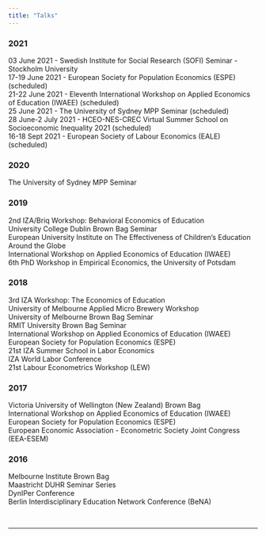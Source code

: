```yaml
---
title: "Talks"
---
```


### 2021

03 June 2021 - Swedish Institute for Social Research (SOFI) Seminar - Stockholm University\
17-19 June 2021 - European Society for Population Economics (ESPE) (scheduled)\
21-22 June 2021 - Eleventh International Workshop on Applied Economics of Education (IWAEE) (scheduled)\
25 June 2021 - The University of Sydney MPP Seminar (scheduled)\
28 June-2 July 2021 - HCEO-NES-CREC Virtual Summer School on Socioeconomic Inequality 2021 (scheduled)\
16-18 Sept 2021 - European Society of Labour Economics (EALE) (scheduled)

### 2020

The University of Sydney MPP Seminar

### 2019

2nd IZA/Briq Workshop: Behavioral Economics of Education\
University College Dublin Brown Bag Seminar\
European University Institute on The Effectiveness of Children’s Education Around the Globe\
International Workshop on Applied Economics of Education (IWAEE)\
6th PhD Workshop in Empirical Economics, the University of Potsdam

### 2018

3rd IZA Workshop: The Economics of Education\
University of Melbourne Applied Micro Brewery Workshop\
University of Melbourne Brown Bag Seminar\
RMIT University Brown Bag Seminar\
International Workshop on Applied Economics of Education (IWAEE)\
European Society for Population Economics (ESPE)\
21st IZA Summer School in Labor Economics\
IZA World Labor Conference\
21st Labour Econometrics Workshop (LEW)

### 2017

Victoria University of Wellington (New Zealand) Brown Bag\
International Workshop on Applied Economics of Education (IWAEE)\
European Society for Population Economics (ESPE)\
European Economic Association - Econometric Society Joint Congress (EEA-ESEM)

### 2016

Melbourne Institute Brown Bag\
Maastricht DUHR Seminar Series\
DynIPer Conference\
Berlin Interdisciplinary Education Network Conference (BeNA)


<!--
Add separation here between body and footer
-->

<br>

---

